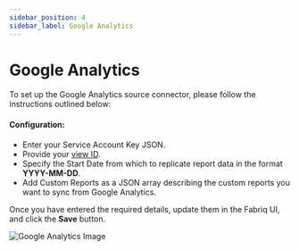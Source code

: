 ```yaml
---
sidebar_position: 4
sidebar_label: Google Analytics
---
```

# Google Analytics

To set up the Google Analytics source connector, please follow the instructions outlined below:

#### Configuration:

- Enter your Service Account Key JSON.
- Provide your [view ID](https://developers.google.com/analytics/devguides/reporting/data/v1/property-id?_gl=1*cctu2a*_ga*MTAyMzEzNzY4OS4xNjk2ODM5NDkw*_ga_EDX3TPP6H7*MTY5NzAyODQ0OC4xMy4xLjE2OTcwMjg0NTguMC4wLjA.#what_is_my_property_id).
- Specify the Start Date from which to replicate report data in the format **YYYY-MM-DD**.
- Add Custom Reports as a JSON array describing the custom reports you want to sync from Google Analytics.

Once you have entered the required details, update them in the Fabriq UI, and click the **Save** button.

![Google Analytics Image](/img/google_analytics_.png)
